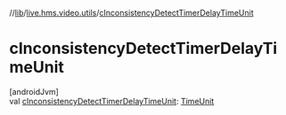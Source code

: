 //[lib](../../index)/[live.hms.video.utils](index)/[cInconsistencyDetectTimerDelayTimeUnit](c-inconsistency-detect-timer-delay-time-unit)

# cInconsistencyDetectTimerDelayTimeUnit

[androidJvm]\
val [cInconsistencyDetectTimerDelayTimeUnit](c-inconsistency-detect-timer-delay-time-unit): [TimeUnit](https://developer.android.com/reference/kotlin/java/util/concurrent/TimeUnit.html)
